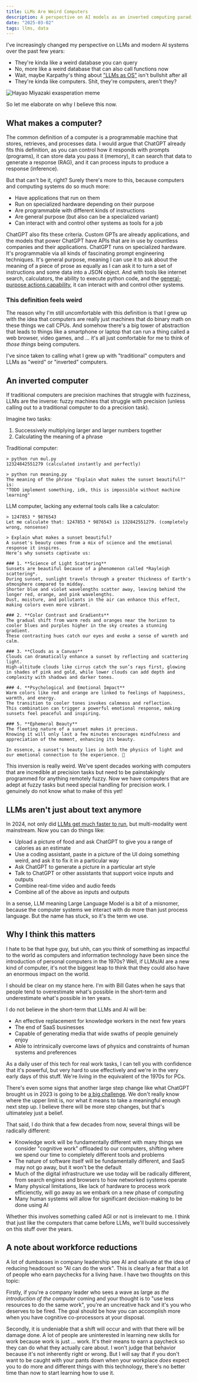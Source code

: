 ```yaml
---
title: LLMs Are Weird Computers
description: A perspective on AI models as an inverted computing paradigm
date: "2025-03-02"
tags: llms, data
---
```


I've increasingly changed my perspective on LLMs and modern AI systems over the past few years:

- They're kinda like a weird database you can query
- No, more like a weird database that can also call functions now
- Wait, maybe Karpathy's thing about ["LLMs as OS"](https://x.com/karpathy/status/1707437820045062561) isn't bullshit after all
- They're kinda like computers. Shit, they're computers, aren't they?

![Hayao Miyazaki exasperation meme](/img/llms-computers.png)

So let me elaborate on why I believe this now.

## What makes a computer?

The common definition of a computer is a programmable machine that stores, retrieves, and processes data. I would argue that ChatGPT already fits this definition, as you can control how it responds with prompts (programs), it can store data you pass it (memory), it can search that data to generate a response (RAG), and it can process inputs to produce a response (inference).

But that can't be it, right? Surely there's more to this, because computers and computing systems do so much more:

- Have applications that run on them
- Run on specialized hardware depending on their purpose
- Are programmable with different kinds of instructions
- Are general purpose (but also can be a specialized variant)
- Can interact with and control other systems as tools for a job

ChatGPT also fits these criteria. Custom GPTs are already applications, and the models that power ChatGPT have APIs that are in use by countless companies and their applications. ChatGPT runs on specialized hardware. It's programmable via all kinds of fascinating prompt engineering techniques. It's general purpose, meaning I can use it to ask about the meaning of a piece of prose as equally as I can ask it to turn a set of instructions and some data into a JSON object. And with tools like internet search, calculators, the ability to execute python code, and the [general-purpose actions capability](https://platform.openai.com/docs/actions/introduction), it can interact with and control other systems.

### This definition feels weird

The reason why I'm still uncomfortable with this definition is that I grew up with the idea that computers are really just machines that do binary math on these things we call CPUs. And somehow there's a big tower of abstraction that leads to things like a smartphone or laptop that can run a thing called a web browser, video games, and ... it's all just comfortable for me to think of _those things_ being computers.

I've since taken to calling what I grew up with "traditional" computers and LLMs as "weird" or "inverted" computers.

## An inverted computer

If traditional computers are precision machines that struggle with fuzziness, LLMs are the inverse: fuzzy machines that struggle with precision (unless calling out to a traditional computer to do a precision task).

Imagine two tasks:

1. Successively multiplying larger and larger numbers together
2. Calculating the meaning of a phrase

Traditional computer:

```text
> python run mul.py
12324842551279 (calculated instantly and perfectly)

> python run meaning.py
The meaning of the phrase "Explain what makes the sunset beautiful?" is:
"TODO implement something, idk, this is impossible without machine learning"
```

LLM computer, lacking any external tools calls like a calculator:

```text
> 1247853 * 9876543
Let me calculate that: 1247853 * 9876543 is 132842551279. (completely wrong, nonsense)

> Explain what makes a sunset beautiful?
A sunset's beauty comes from a mix of science and the emotional response it inspires.
Here’s why sunsets captivate us:

### 1. **Science of Light Scattering**
Sunsets are beautiful because of a phenomenon called *Rayleigh scattering*.
During sunset, sunlight travels through a greater thickness of Earth's atmosphere compared to midday.
Shorter blue and violet wavelengths scatter away, leaving behind the longer red, orange, and pink wavelengths.
Dust, moisture, and pollutants in the air can enhance this effect, making colors even more vibrant.

### 2. **Color Contrast and Gradients**
The gradual shift from warm reds and oranges near the horizon to cooler blues and purples higher in the sky creates a stunning gradient.
These contrasting hues catch our eyes and evoke a sense of warmth and calm.

### 3. **Clouds as a Canvas**
Clouds can dramatically enhance a sunset by reflecting and scattering light.
High-altitude clouds like cirrus catch the sun’s rays first, glowing in shades of pink and gold, while lower clouds can add depth and complexity with shadows and darker tones.

### 4. **Psychological and Emotional Impact**
Warm colors like red and orange are linked to feelings of happiness, warmth, and energy.
The transition to cooler tones invokes calmness and reflection.
This combination can trigger a powerful emotional response, making sunsets feel peaceful and inspiring.

### 5. **Ephemeral Beauty**
The fleeting nature of a sunset makes it precious.
Knowing it will only last a few minutes encourages mindfulness and appreciation of the moment, enhancing its beauty.

In essence, a sunset's beauty lies in both the physics of light and our emotional connection to the experience. 🌅
```

This inversion is really weird. We've spent decades working with computers that are incredible at precision tasks but need to be painstakingly programmed for anything remotely fuzzy. Now we have computers that are adept at fuzzy tasks but need special handling for precision work. I genuinely do not know what to make of this yet!

## LLMs aren't just about text anymore

In 2024, not only did [LLMs get much faster to run](./llm-training-efficiency.mdx), but multi-modality went mainstream. Now you can do things like:

- Upload a picture of food and ask ChatGPT to give you a range of calories as an estimate
- Use a coding assistant, paste in a picture of the UI doing something weird, and ask it to fix it in a particular way
- Ask ChatGPT to generate a picture in a particular art style
- Talk to ChatGPT or other assistants that support voice inputs and outputs
- Combine real-time video and audio feeds
- Combine all of the above as inputs and outputs

In a sense, LLM meaning Large Language Model is a bit of a misnomer, because the computer systems we interact with do more than just process language. But the name has stuck, so it's the term we use.

## Why I think this matters

I hate to be that hype guy, but uhh, can you think of something as impactful to the world as computers and information technology have been since the introduction of personal computers in the 1970s? Well, if LLMs/AI are a new kind of computer, it's not the biggest leap to think that they could also have an enormous impact on the world.

I should be clear on my stance here. I'm with Bill Gates when he says that people tend to overestimate what's possible in the short-term and underestimate what's possible in ten years.

I do not believe in the short-term that LLMs and AI will be:

- An effective replacement for knowledge workers in the next few years
- The end of SaaS businesses
- Capable of generating media that wide swaths of people genuinely enjoy
- Able to intrinsically overcome laws of physics and constraints of human systems and preferences

As a daily user of this tech for real work tasks, I can tell you with confidence that it's powerful, but very hard to use effectively and we're in the very early days of this stuff. We're living in the equivalent of the 1970s for PCs.

There's even some signs that another large step change like what ChatGPT brought us in 2023 is going to be [a big challenge](https://observer.com/2024/12/openai-cofounder-ilya-sutskever-ai-data-peak/). We don't really know where the upper limit is, nor what it means to take a meaningful enough next step up. I believe there will be more step changes, but that's ultimateley just a belief.

That said, I do think that a few decades from now, several things will be radically different:

- Knowledge work will be fundamentally different with many things we consider "cognitive work" offloaded to our computers, shifting where we spend our time to completely different tools and problems
- The nature of software itself will be fundamentally different, and SaaS may not go away, but it won't be the default
- Much of the digital infrastructure we use today will be radically different, from search engines and browsers to how networked systems operate
- Many physical limitations, like lack of hardware to process work efficienctly, will go away as we embark on a new phase of computing
- Many human systems will allow for significant decision-making to be done using AI

Whether this involves something called AGI or not is irrelevant to me. I think that just like the computers that came before LLMs, we'll build successively on this stuff over the years.

## A note about workforce reductions

A lot of dumbasses in company leadership see AI and salivate at the idea of reducing headcount so "AI can do the work". This is clearly a fear that a lot of people who earn paychecks for a living have. I have two thoughts on this topic:

Firstly, if you're a company leader who sees a wave as large as _the introduction of the computer_ coming and your thought is to "use less resources to do the same work", you're an uncreative hack and it's you who deserves to be fired. The goal should be how you can accomplish more when you have cognitive co-processors at your disposal.

Secondly, it is undeniable that a shift will occur and with that there will be damage done. A lot of people are uninterested in learning new skills for work because work is just ... work. It's their means to earn a paycheck so they can do what they actually care about. I won't judge that behavior because it's not inherently right or wrong. But I will say that if you don't want to be caught with your pants down when your workplace _does_ expect you to do more and different things with this technology, there's no better time than now to start learning how to use it.
